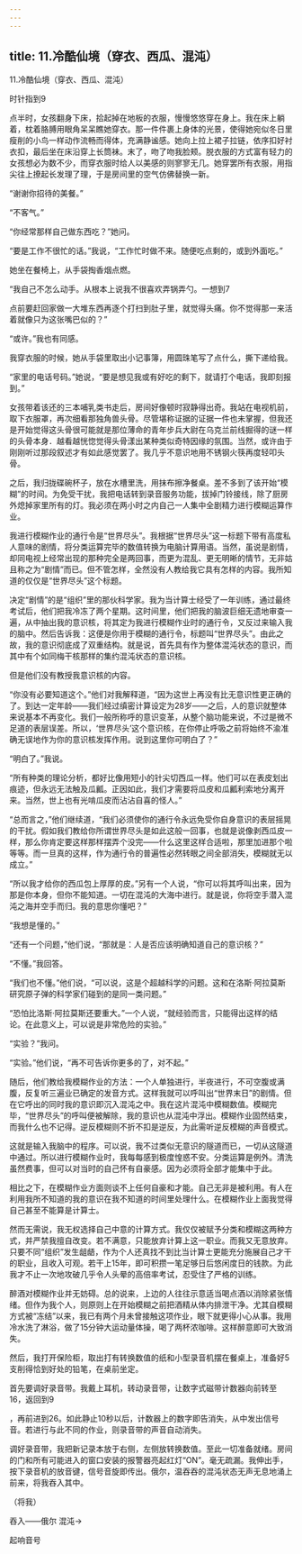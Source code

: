 ```yaml
---
---
---
```

title: 11.冷酷仙境（穿衣、西瓜、混沌）
---





11.冷酷仙境（穿衣、西瓜、混沌）



时针指到9

点半时，女孩翻身下床，拾起掉在地板的衣服，慢慢悠悠穿在身上。我在床上躺着，枕着胳膊用眼角呆呆瞧她穿衣。那一件件裹上身体的光景，使得她宛似冬日里瘦削的小鸟一样动作流畅而得体，充满静谧感。她向上拉上裙子拉链，依序扣好衬衣扣，最后坐在床沿穿上长筒袜。末了，吻了吻我脸颊。脱衣服的方式富有轻力的女孩想必为数不少，而穿衣服时给人以美感的则寥寥无几。她穿罢所有衣服，用指尖往上撩起长发理了理，于是房间里的空气仿佛替换一新。

“谢谢你招待的美餐。”

“不客气。”

“你经常那样自己做东西吃？”她问。

“要是工作不很忙的话。”我说，“工作忙时做不来。随便吃点剩的，或到外面吃。”

她坐在餐椅上，从手袋掏香烟点燃。

“我自己不怎么动手。从根本上说我不很喜欢弄锅弄勺。一想到7

点前要赶回家做一大堆东西再逐个打扫到肚子里，就觉得头痛。你不觉得那一来活着就像只为这张嘴巴似的？”

“或许。”我也有同感。

我穿衣服的时候，她从手袋里取出小记事簿，用圆珠笔写了点什么，撕下递给我。

“家里的电话号码。”她说，“要是想见我或有好吃的剩下，就请打个电话，我即刻报到。”

女孩带着该还的三本哺乳类书走后，房间好像顿时寂静得出奇。我站在电视机前，取下衣服罩，再次细看那独角兽头骨。尽管堪称证据的证据一件也未掌握，但我还是开始觉得这头骨很可能就是那位薄命的青年步兵大尉在乌克兰前线掘得的谜一样的头骨本身．越看越恍惚觉得头骨漾出某种类似奇特因缘的氛围。当然，或许由于刚刚听过那段叙述才有如此感觉罢了。我几乎不意识地用不锈钢火筷再度轻叩头骨。

之后，我归拢碟碗杯子，放在水槽里洗，用抹布擦净餐桌。差不多到了该开始“模糊”的时间。为免受干扰，我把电话转到录音服务功能，拔掉门铃接线，除了厨房外熄掉家里所有的灯。我必须在两小时之内自己一人集中全剧精力进行模糊运算作业。

我进行模糊作业的通行令是“世界尽头”。我根据“世界尽头”这一标题下带有高度私人意味的剧情，将分类运算完毕的数值转换为电脑计算用语。当然，虽说是剧情，却同电视上经常出现的那种完全是两回事，而更为混乱、更无明晰的情节，无非姑且称之为“剧情”而已。但不管怎样，全然没有人教给我它具有怎样的内容。我所知道的仅仅是“世界尽头”这个标题。

决定“剧情”的是“组织”里的那伙科学家。我为当计算士经受了一年训练，通过最终考试后，他们把我冷冻了两个星期。这时间里，他们把我的脑波巨细无遗地审查一遍，从中抽出我的意识核，将其定为我进行模糊作业时的通行令，又反过来输入我的脑中。然后告诉我：这便是你用于模糊的通行令，标题叫“世界尽头”。由此之故，我的意识彻底成了双重结构。就是说，首先具有作为整体混沌状态的意识，而其中有个如同梅干核那样的集约混沌状态的意识核。

但是他们没有教授我意识核的内容。

“你没有必要知道这个。”他们对我解释道，“因为这世上再没有比无意识性更正确的了。到达一定年龄——我们经过缜密计算设定为28岁——之后，人的意识就整体来说基本不再变化。我们一般所称呼的意识变革，从整个脑功能来说，不过是微不足道的表层误差。所以，‘世界尽头’这个意识核，在你停止呼吸之前将始终不渝准确无误地作为你的意识核发挥作用。说到这里你可明白了？”

“明白了。”我说。

“所有种类的理论分析，都好比像用短小的针尖切西瓜一样。他们可以在表皮划出痕迹，但永远无法触及瓜瓤。正因如此，我们才需要将瓜皮和瓜瓤利索地分离开来。当然，世上也有光啃瓜皮而沾沾自喜的怪人。”

“总而言之，”他们继续道，“我们必须使你的通行令永远免受你自身意识的表层摇晃的干扰。假如我们教给你所谓世界尽头是如此这般一回事，也就是说像剥西瓜皮一样，那么你肯定要这样那样摆弄个没完——什么这里这样合适啦，那里加进那个啦等等。而一旦真的这样，作为通行令的普遍性必然转眼之间全部消失，模糊就无以成立。”

“所以我才给你的西瓜包上厚厚的皮。”另有一个人说，“你可以将其呼叫出来，因为那是你本身，但你不能知道。一切在混沌的大海中进行。就是说，你将空手潜入混沌之海并空手而归。我的意思你懂吧？”

“我想是懂的。”

“还有一个问题，”他们说，“那就是：人是否应该明确知道自己的意识核？”

“不懂。”我回答。

“我们也不懂。”他们说，“可以说，这是个超越科学的问题。这和在洛斯·阿拉莫斯研究原子弹的科学家们碰到的是同一类问题。”

“恐怕比洛斯·阿拉莫斯还要重大。”一个人说，“就经验而言，只能得出这样的结论。在此意义上，可以说是非常危险的实验。”

“实验？”我问。

“实验。”他们说，“再不可告诉你更多的了，对不起。”

随后，他们教给我模糊作业的方法：一个人单独进行，半夜进行，不可空腹或满腹，反复听三遍业已确定的发音方式。这样我就可以呼叫出“世界末日”的剧情。但在它呼出的同时我的意识即沉入混沌之中。我在这片混沌中模糊数值。模糊完毕，“世界尽头”的呼叫便被解除，我的意识也从混沌中浮出。模糊作业固然结束，而我什么也不记得。逆反模糊则不折不扣是逆反，为此需听逆反模糊的声音模式。

这就是输入我脑中的程序。可以说，我不过类似无意识的隧道而已，一切从这隧道中通过。所以进行模糊作业时，我每每感到极度惶惑不安。分类运算是例外。清洗虽然费事，但可以对当时的自己怀有自豪感。因为必须将全部才能集中于此。

相比之下，在模糊作业方面则谈不上任何自豪和才能。自己无非是被利用。有人在利用我所不知道的我的意识在我不知道的时间里处理什么。在模糊作业上面我觉得自己甚至不能算是计算士。

然而无需说，我无权选择自己中意的计算方式。我仅仅被赋予分类和模糊这两种方式，并严禁我擅自改变。若不满意，只能放弃计算上这一职业。而我又无意放弃。只要不同“组织”发生龃龉，作为个人还真找不到比当计算士更能充分施展自己才干的职业，且收入可观。若干上15年，即可积攒一笔足够日后悠闲度日的钱款。为此我才不止一次地攻破几乎令人头晕的高倍率考试，忍受住了严格的训练。

醉酒对模糊作业并无妨碍。总的说来，上边的人往往示意适当喝点酒以消除紧张情绪。但作为我个人，则原则上在开始模糊之前把酒精从体内排泄干净。尤其自模糊方式被“冻结”以来，我已有两个月未曾接触这项作业，眼下就更得小心从事。我用冷水洗了淋浴，做了15分钟大运动量体操，喝了两杯浓咖啡。这样醉意即可大致消失。

然后，我打开保险柜，取出打有转换数值的纸和小型录音机摆在餐桌上，准备好5 支削得恰到好处的铅笔，在桌前坐定。

首先要调好录音带。我戴上耳机，转动录音带，让数字式磁带计数器向前转至16，返回到9

，再前进到26。如此静止10秒以后，计数器上的数字即告消失，从中发出信号音。若进行与此不同的作业，则录音带的声音自动消失。

调好录音带，我把新记录本放于右侧，左侧放转换数值。至此一切准备就绪。房间的门和所有可能进入的窗口安装的报警器亮起红灯“ON”。毫无疏漏。我伸出手，按下录音机的放音键，信号音旋即传出。俄尔，温吞吞的混沌状态无声无息地涌上前来，将我吞入其中。

（将我）

吞入——俄尔 混沌→

起响音号